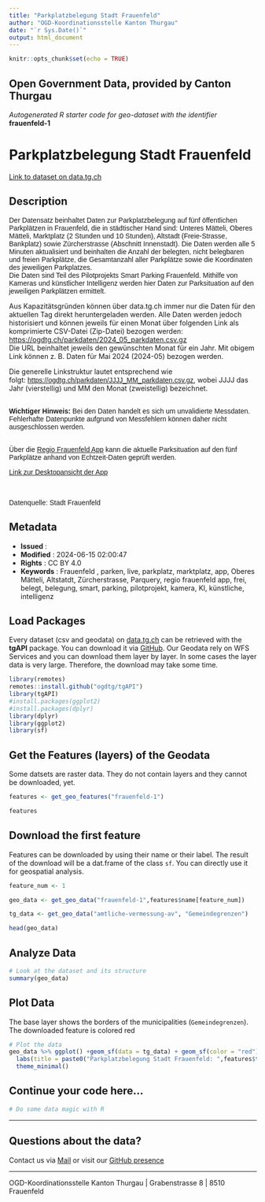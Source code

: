 ```yaml
---
title: "Parkplatzbelegung Stadt Frauenfeld"
author: "OGD-Koordinationsstelle Kanton Thurgau"
date: "`r Sys.Date()`"
output: html_document
---
```


```r
knitr::opts_chunk$set(echo = TRUE)
```

## Open Government Data, provided by **Canton Thurgau**
*Autogenerated R starter code for geo-dataset with the identifier* **frauenfeld-1**


# **Parkplatzbelegung Stadt Frauenfeld**

[Link to dataset on data.tg.ch](https://data.tg.ch/explore/dataset/frauenfeld-1/information/)

## Description

<p style='font-family: sans-serif;'>Der Datensatz beinhaltet Daten zur Parkplatzbelegung auf fünf öffentlichen Parkplätzen in Frauenfeld, die in städtischer Hand sind: Unteres Mätteli, Oberes Mätteli, Marktplatz (2 Stunden und 10 Stunden), Altstadt (Freie-Strasse, Bankplatz) sowie Zürcherstrasse (Abschnitt Innenstadt). Die Daten werden alle 5 Minuten aktualisiert und beinhalten die Anzahl der belegten, nicht belegbaren und freien Parkplätze, die Gesamtanzahl aller Parkplätze sowie die Koordinaten des jeweiligen Parkplatzes. <br>Die Daten sind Teil des Pilotprojekts Smart Parking Frauenfeld. Mithilfe von Kameras und künstlicher Intelligenz werden hier Daten zur Parksituation auf den jeweiligen Parkplätzen ermittelt.<br></p><p>Aus Kapazitätsgründen können über data.tg.ch immer nur die Daten für den aktuellen Tag direkt heruntergeladen werden. Alle Daten werden jedoch historisiert und können jeweils für einen Monat über folgenden Link als komprimierte CSV-Datei (Zip-Datei) bezogen werden:<br><a href='https://ogdtg.ch/parkdaten/2024_05_parkdaten.csv.gz' target='_blank'>https://ogdtg.ch/parkdaten/2024_05_parkdaten.csv.gz</a> <br>Die URL beinhaltet jeweils den gewünschten Monat für ein Jahr. Mit obigem Link können z. B. Daten für Mai 2024 (2024-05) bezogen werden.<br></p><p>Die generelle Linkstruktur lautet entsprechend wie folgt: <a href='https://ogdtg.ch/parkdaten/JJJJ_MM_parkdaten.csv.gz' style='font-family: sans-serif; background-color: rgb(255, 255, 255);' target='_blank'>https://ogdtg.ch/parkdaten/JJJJ_MM_parkdaten.csv.gz</a>, wobei JJJJ das Jahr (vierstellig) und MM den Monat (zweistellig) bezeichnet.</p><p></p><p style='font-family: sans-serif;'><b><br>Wichtiger Hinweis:</b><span> Bei den Daten handelt es sich um unvalidierte Messdaten. Fehlerhafte Datenpunkte aufgrund von Messfehlern können daher nicht ausgeschlossen werden.</span><br></p><p style='font-family: sans-serif;'><span><br>Über die </span><a href='https://regiofrauenfeld.citymobile.ch/index.php?brandid=11579&amp;apid=1155685913' style='font-family: sans-serif; background-color: rgb(255, 255, 255);' target='_blank'>Regio Frauenfeld App</a><span> kann </span><span>die aktuelle Parksituation auf den fünf Parkplätze anhand von Echtzeit-Daten geprüft werden.</span></p><p style='font-family: sans-serif;'><span><a href='https://frauenfeld.citymobile.ch/index.php?apid=2096681313'>Link zur Desktopansicht der App</a></span><span><br></span><br></p><p style='font-family: sans-serif;'><br>Datenquelle: Stadt Frauenfeld</p>

## Metadata

- **Issued**                   : 
- **Modified**                 : 2024-06-15 02:00:47
- **Rights**                   : CC BY 4.0
- **Keywords**                 : Frauenfeld , parken, live, parkplatz, marktplatz, app, Oberes Mätteli, Altstatdt, Zürcherstrasse, Parquery, regio frauenfeld app, frei, belegt, belegung, smart, parking, pilotprojekt, kamera, KI, künstliche, intelligenz

## Load Packages

Every dataset (csv and geodata) on [data.tg.ch](https://data.tg.ch/pages/start/) can be retrieved with the **tgAPI** package. You can download it via [GitHub](https://github.com/ogdtg/tgAPI). Our Geodata rely on WFS Services and you can download them layer by layer. In some cases the layer data is very large. Therefore, the download may take some time.

```r
library(remotes)
remotes::install.github("ogdtg/tgAPI")
library(tgAPI)
#install.packages(ggplot2)
#install.packages(dplyr)
library(dplyr)
library(ggplot2)
library(sf)

```


## Get the Features (layers) of the Geodata

Some datsets are raster data. They do not contain layers and they cannot be downloaded, yet.

```r
features <- get_geo_features("frauenfeld-1")

features
```


## Download the first feature

Features can be downloaded by using their name or their label. The result of the download will be a dat.frame of the class `sf`. You can directly use it for geospatial analysis.

```r

feature_num <- 1

geo_data <- get_geo_data("frauenfeld-1",features$name[feature_num])

tg_data <- get_geo_data("amtliche-vermessung-av", "Gemeindegrenzen")

head(geo_data)
```


## Analyze Data

```r

# Look at the dataset and its structure
summary(geo_data)

```


## Plot Data

The base layer shows the borders of the municipalities (`Gemeindegrenzen`). The downloaded feature is colored red

```r

# Plot the data
geo_data %>% ggplot() +geom_sf(data = tg_data) + geom_sf(color = "red") +
  labs(title = paste0("Parkplatzbelegung Stadt Frauenfeld: ",features$title[feature_num])) +
  theme_minimal()

```


## Continue your code here...


```r
# Do some data magic with R
```

------------------------------------------------------------------------

## Questions about the data?

Contact us via [Mail](mailto:ogd@tg.ch) or visit our [GitHub presence](https://github.com/ogdtg)


------------------------------------------------------------------------

OGD-Koordinationsstelle Kanton Thurgau | Grabenstrasse 8 | 8510 Frauenfeld
